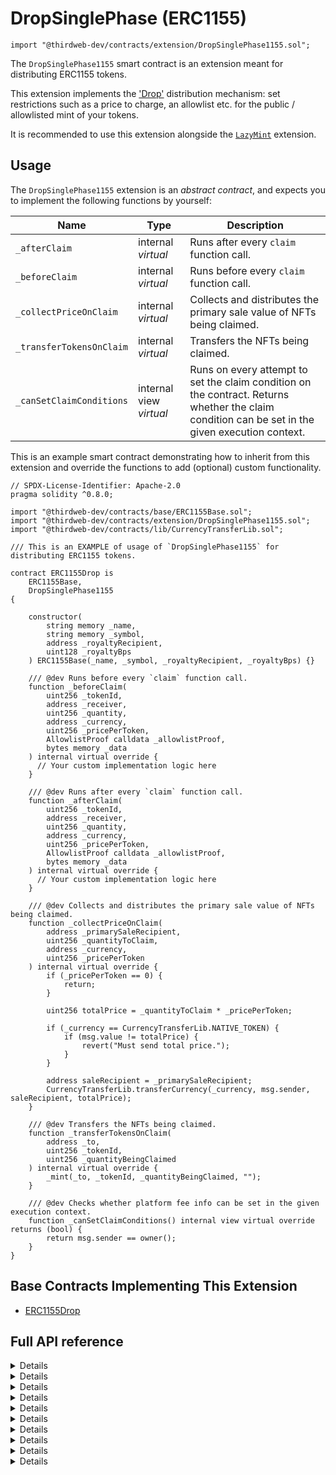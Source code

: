 
# DropSinglePhase (ERC1155)

```solidity
import "@thirdweb-dev/contracts/extension/DropSinglePhase1155.sol";
```

The `DropSinglePhase1155` smart contract is an extension meant for distributing ERC1155 tokens.

This extension implements the ['Drop'](/glossary/drop) distribution mechanism: set restrictions such as a price to charge, an allowlist etc. for the public / allowlisted mint of your tokens.

It is recommended to use this extension alongside the [`LazyMint`](/contracts/build/extensions/general/LazyMint) extension.

<GithubButtonLink href="https://github.com/thirdweb-dev/contracts/blob/main/contracts/extension/DropSinglePhase1155.sol" />

## Usage

The `DropSinglePhase1155` extension is an _abstract contract_, and expects you to implement the following functions by yourself:

| Name                     | Type                    | Description                                                                                                                                      |
| ------------------------ | ----------------------- | ------------------------------------------------------------------------------------------------------------------------------------------------ |
| `_afterClaim`            | internal _virtual_      | Runs after every `claim` function call.                                                                                                          |
| `_beforeClaim`           | internal _virtual_      | Runs before every `claim` function call.                                                                                                         |
| `_collectPriceOnClaim`   | internal _virtual_      | Collects and distributes the primary sale value of NFTs being claimed.                                                                           |
| `_transferTokensOnClaim` | internal _virtual_      | Transfers the NFTs being claimed.                                                                                                                |
| `_canSetClaimConditions` | internal view _virtual_ | Runs on every attempt to set the claim condition on the contract. Returns whether the claim condition can be set in the given execution context. |

This is an example smart contract demonstrating how to inherit from this extension and override the functions to add (optional) custom functionality.

```solidity
// SPDX-License-Identifier: Apache-2.0
pragma solidity ^0.8.0;

import "@thirdweb-dev/contracts/base/ERC1155Base.sol";
import "@thirdweb-dev/contracts/extension/DropSinglePhase1155.sol";
import "@thirdweb-dev/contracts/lib/CurrencyTransferLib.sol";

/// This is an EXAMPLE of usage of `DropSinglePhase1155` for distributing ERC1155 tokens.

contract ERC1155Drop is
    ERC1155Base,
    DropSinglePhase1155
{

    constructor(
        string memory _name,
        string memory _symbol,
        address _royaltyRecipient,
        uint128 _royaltyBps
    ) ERC1155Base(_name, _symbol, _royaltyRecipient, _royaltyBps) {}

    /// @dev Runs before every `claim` function call.
    function _beforeClaim(
        uint256 _tokenId,
        address _receiver,
        uint256 _quantity,
        address _currency,
        uint256 _pricePerToken,
        AllowlistProof calldata _allowlistProof,
        bytes memory _data
    ) internal virtual override {
      // Your custom implementation logic here
    }

    /// @dev Runs after every `claim` function call.
    function _afterClaim(
        uint256 _tokenId,
        address _receiver,
        uint256 _quantity,
        address _currency,
        uint256 _pricePerToken,
        AllowlistProof calldata _allowlistProof,
        bytes memory _data
    ) internal virtual override {
      // Your custom implementation logic here
    }

    /// @dev Collects and distributes the primary sale value of NFTs being claimed.
    function _collectPriceOnClaim(
        address _primarySaleRecipient,
        uint256 _quantityToClaim,
        address _currency,
        uint256 _pricePerToken
    ) internal virtual override {
        if (_pricePerToken == 0) {
            return;
        }

        uint256 totalPrice = _quantityToClaim * _pricePerToken;

        if (_currency == CurrencyTransferLib.NATIVE_TOKEN) {
            if (msg.value != totalPrice) {
                revert("Must send total price.");
            }
        }

        address saleRecipient = _primarySaleRecipient;
        CurrencyTransferLib.transferCurrency(_currency, msg.sender, saleRecipient, totalPrice);
    }

    /// @dev Transfers the NFTs being claimed.
    function _transferTokensOnClaim(
        address _to,
        uint256 _tokenId,
        uint256 _quantityBeingClaimed
    ) internal virtual override {
        _mint(_to, _tokenId, _quantityBeingClaimed, "");
    }

    /// @dev Checks whether platform fee info can be set in the given execution context.
    function _canSetClaimConditions() internal view virtual override returns (bool) {
        return msg.sender == owner();
    }
}
```

## Base Contracts Implementing This Extension

- [ERC1155Drop](/contracts/build/base-contracts/erc-1155/drop)

## Full API reference

<Details summary="claim">

```solidity
function claim(
    address receiver,
    uint256 tokenId,
    uint256 quantity,
    address currency,
    uint256 pricePerToken,
    AllowlistProof calldata allowlistProof,
    bytes memory data
) external payable;
```

- Lets an account claim a given quantity of tokens.
- Parameter `receiver`: The receiver of the NFTs to claim.
- Parameter `tokenId`: The tokenId of the NFTs to claim.
- Parameter `quantity`: The quantity of NFTs to claim.
- Parameter `currency`: The currency in which to pay for the claim.
- Parameter `pricePerToken`: The price per token to pay for the claim.
- Parameter `allowlistProof`: The proof of the claimer's inclusion in the merkle root allowlist.
- Parameter `data`: Arbitrary bytes data that can be leveraged in the implementation of this interface.

</Details>

<Details summary="setClaimConditions">

```solidity
struct ClaimCondition {
    uint256 startTimestamp;
    uint256 maxClaimableSupply;
    uint256 supplyClaimed;
    uint256 quantityLimitPerWallet;
    bytes32 merkleRoot;
    uint256 pricePerToken;
    address currency;
    string metadata;
}

function setClaimConditions(
    uint256 tokenId,
    ClaimCondition calldata phase,
    bool resetClaimEligibility
) external;
```

- Lets an authorized wallet set the claim condition for the contract.
- Parameter `tokenId`: The tokenId for which to set the claim condition.
- Parameter `phase`: The set of restrictions that will apply to the minting of tokens on the contract.
  - `startTimestamp`: The unix timestamp after which the claim condition applies.
  - `maxClaimableSupply`: The maximum total number of tokens that can be claimed under the claim condition.
  - `supplyClaimed`: At any given point, the number of tokens that have been claimed under the claim condition.
  - `quantityLimitPerWallet`: The maximum number of tokens that can be claimed by a wallet.
  - `merkleRoot`: The allowlist of addresses that can claim tokens under the claim condition.
  - `pricePerToken`: The price required to pay per token claimed.
  - `currency`: The currency in which the price must be paid.
- Parameter `resetClaimEligibility`: Whether to carry over the restrictions active for wallets that claimed tokens in the incumbent claim condition (e.g. next valid claim timestamp for a given wallet).
- The `_canSetClaimConditions` function is run on every call to this function. If the return value of `_canSetClaimConditions` is `false`, the `setClaimConditions` call will revert.

</Details>

<Details summary="verifyClaim">

```solidity
struct AllowlistProof {
    bytes32[] proof;
    uint256 quantityLimitPerWallet;
    uint256 pricePerToken;
    address currency;
}

function verifyClaim(
    uint256 tokenId,
    address claimer,
    uint256 quantity,
    address currency,
    uint256 pricePerToken,
    AllowlistProof calldata allowlistProof
) public view returns (bool isOverride);
```

- Checks a request to claim tokens against the active claim condition's criteria.
- Parameter `tokenId`: The tokenId of the NFTs to claim.
- Parameter `claimer`: The wallet claiming tokens.
- Parameter `quantity`: The quantity of NFTs to claim.
- Parameter `currency`: The currency in which to pay the price for the claim.
- Parameter `pricePerToken`: The price to pay per token claimed.
- Parameter `allowlistProof`: Struct containing below elements:
  - `proof`: Proof of concerned wallet's inclusion in an allowlist.
  - `quantityLimitPerWallet`: The total quantity of tokens the allowlisted wallet is eligible to claim over time.
  - `pricePerToken`: The price per token the allowlisted wallet must pay to claim tokens.
  - `currency`: The currency in which the allowlisted wallet must pay the price for claiming tokens.

</Details>

<Details summary="getSupplyClaimedByWallet">

```solidity
function getSupplyClaimedByWallet(uint256 tokenId, address claimer)
    public
    view
    returns (uint256);
```

- Returns the number of tokens claimed by a wallet under the active condition.
- Parameter `tokenId`: The tokenId of the NFTs to claim.
- Parameter `claimer`: The wallet claiming tokens.

</Details>

<Details summary="_dropMsgSender">

```solidity
function _dropMsgSender() internal virtual returns (address);
```

- Exposes the ability to override the msg sender.

</Details>

<Details summary="_beforeClaim">

```solidity
function _beforeClaim(
    uint256 tokenId,
    address receiver,
    uint256 quantity,
    address currency,
    uint256 pricePerToken,
    AllowlistProof calldata allowlistProof,
    bytes memory data
) internal virtual
```

- Runs before every `claim` function call. Exposes the ability to add custom logic that runs before every claim of tokens.
- Parameter `tokenId`: The tokenId of the NFTs to claim.
- Parameter `receiver`: The receiver of the NFTs to claim.
- Parameter `quantity`: The quantity of NFTs to claim.
- Parameter `currency`: The currency in which to pay for the claim.
- Parameter `pricePerToken`: The price per token to pay for the claim.
- Parameter `allowlistProof`: The proof of the claimer's inclusion in the merkle root allowlist.
- Parameter `data`: Arbitrary bytes data that can be leveraged in the implementation of this interface.

</Details>

<Details summary="_afterClaim">

```solidity
function _afterClaim(
    uint256 tokenId,
    address receiver,
    uint256 quantity,
    address currency,
    uint256 pricePerToken,
    AllowlistProof calldata allowlistProof,
    bytes memory data
) internal virtual
```

- Runs after every `claim` function call. Exposes the ability to add custom logic that runs after every claim of tokens.
- Parameter `tokenId`: The tokenId of the NFTs to claim.
- Parameter `receiver`: The receiver of the NFTs to claim.
- Parameter `quantity`: The quantity of NFTs to claim.
- Parameter `currency`: The currency in which to pay for the claim.
- Parameter `pricePerToken`: The price per token to pay for the claim.
- Parameter `allowlistProof`: The proof of the claimer's inclusion in the merkle root allowlist.
- Parameter `data`: Arbitrary bytes data that can be leveraged in the implementation of this interface.

</Details>

<Details summary="_collectPriceOnClaim">

```solidity
function _collectPriceOnClaim(
    address primarySaleRecipient,
    uint256 quantityToClaim,
    address currency,
    uint256 pricePerToken
) internal virtual;
```

- Collects and distributes the primary sale value of NFTs being claimed.
- Parameter `primarySaleRecipient`: The recipient of the primary sale value generated from a claim.
- Parameter `quantityToClaim`: The quantity of NFTs being claimed.
- Parameter `currency`: The currency used to pay for the claim.
- Parameter `pricePerToken`: The price per token to pay for the claim.

</Details>

<Details summary="_transferTokensOnClaim">

```solidity
function _transferTokensOnClaim(address to, uint256 tokenId, uint256 quantityBeingClaimed)
    internal
    virtual
    returns (uint256 startTokenId);
```

- Transfers the NFTs being claimed to the appropriate recipient.
- Parameter `to`: The recipient of the tokens for a claim.
- Parameter `tokenId`: The tokenId of the NFTs being claimed.
- Parameter `quantityBeingClaimed`: The quantity of NFTs being claimed.

</Details>

<Details summary="_canSetClaimConditions">

```solidity
function _canSetClaimConditions() internal view virtual returns (bool);
```

- Runs on every `setClaimConditions` function call.
- Returns whether the claim condition can be set in the given execution context.
- For example, this function can check whether the wallet calling `setClaimConditions` is the contract owner, and enforce that only the owner should be able to successfully call `setClaimConditions`.

</Details>

